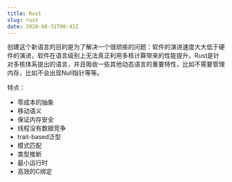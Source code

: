 ```yaml
---
title: Rust
slug: rust
date: 2020-08-31T06:43Z
---
```


创建这个新语言的目的是为了解决一个很顽疾的问题：软件的演进速度大大低于硬件的演进，软件在语言级别上无法真正利用多核计算带来的性能提升。Rust是针对多核体系提出的语言，并且吸收一些其他动态语言的重要特性，比如不需要管理内存，比如不会出现Null指针等等。

特点：
* 零成本的抽象
* 移动语义
* 保证内存安全
* 线程没有数据竞争
* trait-based泛型
* 模式匹配
* 类型推断
* 最小运行时
* 高效的C绑定
